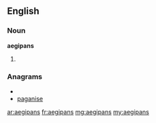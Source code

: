 ==English==

===Noun===
'''aegipans'''

# {{plural of|[[aegipan]]}}

===Anagrams===
* {{alphagram|aaeginps}}
* [[paganise#English|paganise]]

[[ar:aegipans]]
[[fr:aegipans]]
[[mg:aegipans]]
[[my:aegipans]]